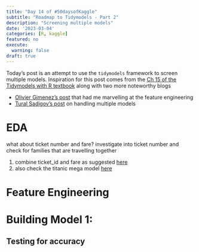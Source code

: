 ```yaml
---
title: "Day 14 of #50daysofKaggle"
subtitle: "Roadmap to Tidymodels - Part 2"
description: "Screening multiple models"
date: '2023-03-04'
categories: [R, kaggle]
featured: no
execute:
  warning: false
draft: true
---
```


Today's post is an attempt to use the `tidymodels` framework to screen multiple models. Inspiration for this post comes from the [Ch 15 of the Tidymodels with R textbook](https://www.tmwr.org/workflow-sets.html) along with two more noteworthy blogs

-   [Olivier Gimenez's post](https://oliviergimenez.github.io/blog/learning-machine-learning/) that had me marvelling at the feature engineering
-   [Tural Sadigov's post](https://rpubs.com/tsadigov/titanic_tidymodels) on handling multiple models

# EDA

what about ticket number and fare? investigate into ticket number and check for families that are travelling together

1.  combine ticket_id and fare as suggested [here](https://www.kaggle.com/code/jack89roberts/titanic-using-ticket-groupings/comments#337002)
2.  also check the titanic mega model [here](https://www.kaggle.com/code/cdeotte/titantic-mega-model-0-84210/notebook)

# Feature Engineering

# Building Model 1:

## Testing for accuracy
